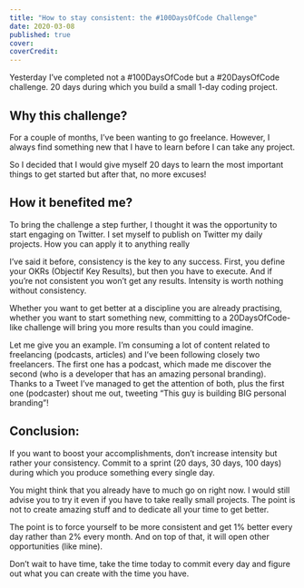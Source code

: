 ```yaml
---
title: "How to stay consistent: the #100DaysOfCode Challenge"
date: 2020-03-08
published: true
cover:
coverCredit:
---
```

Yesterday I’ve completed not a #100DaysOfCode but a #20DaysOfCode challenge. 20 days during which you build a small 1-day coding project.
## Why this challenge?
For a couple of months, I’ve been wanting to go freelance. However, I always find something new that I have to learn before I can take any project. 

So I decided that I would give myself 20 days to learn the most important things to get started but after that, no more excuses!

## How it benefited me?
To bring the challenge a step further, I thought it was the opportunity to start engaging on Twitter. I set myself to publish on Twitter my daily projects.
How you can apply it to anything really

I’ve said it before, consistency is the key to any success. First, you define your OKRs (Objectif Key Results), but then you have to execute. And if you’re not consistent you won’t get any results. Intensity is worth nothing without consistency.

Whether you want to get better at a discipline you are already practising, whether you want to start something new, committing to a 20DaysOfCode-like challenge will bring you more results than you could imagine.

Let me give you an example. I’m consuming a lot of content related to freelancing (podcasts, articles) and I’ve been following closely two freelancers. The first one has a podcast, which made me discover the second (who is a developer that has an amazing personal branding). Thanks to a Tweet I’ve managed to get the attention of both, plus the first one (podcaster) shout me out, tweeting “This guy is building BIG personal branding”!
## Conclusion:
If you want to boost your accomplishments, don’t increase intensity but rather your consistency. Commit to a sprint (20 days, 30 days, 100 days) during which you produce something every single day.

You might think that you already have to much go on right now. I would still advise you to try it even if you have to take really small projects. The point is not to create amazing stuff and to dedicate all your time to get better.

The point is to force yourself to be more consistent and get 1% better every day rather than 2% every month. And on top of that, it will open other opportunities (like mine).

Don’t wait to have time, take the time today to commit every day and figure out what you can create with the time you have.